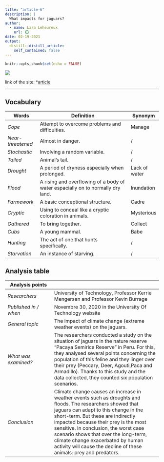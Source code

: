 ```yaml
---
title: "article-6"
description: |
  What impacts for jaguars?
author:
  - name: Lara Leheureux
    url: {}
date: 02-19-2021
output:
  distill::distill_article:
    self_contained: false
---
```


```r
knitr::opts_chunk$set(echo = FALSE)
```

![](jaguar-2894706_1920.jpg)

link of the site:
*[article](https://www.sciencedaily.com/releases/2020/11/201130101243.htm)

***

## **Vocabulary**

Words          |Definition                               |Synonym
---------------|-----------------------------------------|-------------
*Cope*|Attempt to overcome problems and difficulties.|Manage 
*Near-threatened*|Almost in danger.| /
*Stochastic*|Involving a random variable.| / 
*Tailed*|Animal’s tail.| / 
*Drought*|A period of dryness especially when prolonged.|Lack of water
*Flood*|A rising and overflowing of a body of water espacially on to normally dry land.| Inundation 
*Farmework*|A basic conceptional structure.|Cadre
*Cryptic*|Using to conceal like a cryptic coloration in animals.|Mysterious
*Gathered*|To bring together.|Collect
*Cubs*|A young mammal.|Babe
*Hunting*|The act of one  that hunts specifically.| /
*Starvation*|An instance of starving.| /


## **Analysis table**

**Analysis points**   |
----------------------|-------------------------------------------------
*Researchers*         |University of Technology, Professor Kerrie Mengersen and Professor Kevin Burrage
*Published in / when* |Novembre 30, 2020 in the University Of Technology website
*General topic*       |The impact of climate change (extreme weather events) on the jaguars.
*What was examined?*  |The researchers conducted a study on the situation of jaguars in the nature reserve “Pacaya Semirica Reserve” in Peru. For this, they analysed several points concerning the population of this feline and they linger over their prey (Peccary, Deer, Agouti,Paca and Armadillo). Thanks to this study and the data collected, they counted six population scenarios.
*Conclusion*          |Climate change causes an increase in weather events such as droughts and floods. The researchers showed that jaguars can adapt to this change in the short-term. But these are indirectly impacted because their prey is the most sensitive. In conclusion, the worst case scenario shows that over the long-term, climate change exacerbated by human activity will cause the decline of these animals: prey and predators.


